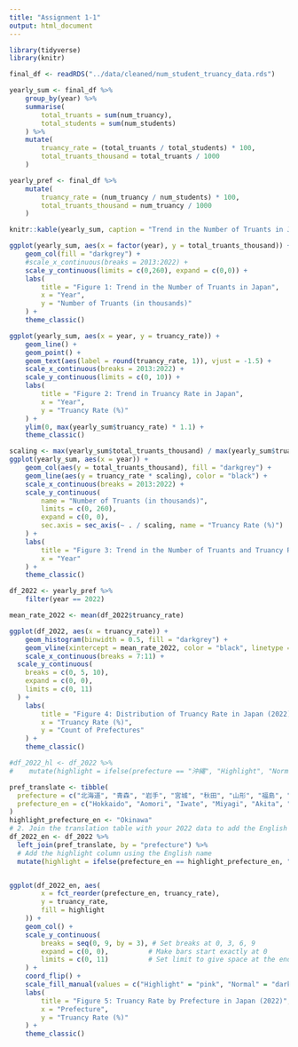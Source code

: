```yaml
---
title: "Assignment 1-1"
output: html_document
---
```


```r
library(tidyverse)
library(knitr)

final_df <- readRDS("../data/cleaned/num_student_truancy_data.rds")
```

```r
yearly_sum <- final_df %>%
    group_by(year) %>%
    summarise(
        total_truants = sum(num_truancy),
        total_students = sum(num_students)
    ) %>%
    mutate(
        truancy_rate = (total_truants / total_students) * 100,
        total_truants_thousand = total_truants / 1000
    )

yearly_pref <- final_df %>%
    mutate(
        truancy_rate = (num_truancy / num_students) * 100,
        total_truants_thousand = num_truancy / 1000
    )
```

```r
knitr::kable(yearly_sum, caption = "Trend in the Number of Truants in Japan")

ggplot(yearly_sum, aes(x = factor(year), y = total_truants_thousand)) +
    geom_col(fill = "darkgrey") + 
    #scale_x_continuous(breaks = 2013:2022) +
    scale_y_continuous(limits = c(0,260), expand = c(0,0)) +
    labs(
        title = "Figure 1: Trend in the Number of Truants in Japan",
        x = "Year",
        y = "Number of Truants (in thousands)"
    ) +
    theme_classic()
```

```r
ggplot(yearly_sum, aes(x = year, y = truancy_rate)) +
    geom_line() + 
    geom_point() +
    geom_text(aes(label = round(truancy_rate, 1)), vjust = -1.5) +
    scale_x_continuous(breaks = 2013:2022) +
    scale_y_continuous(limits = c(0, 10)) +
    labs(
        title = "Figure 2: Trend in Truancy Rate in Japan",
        x = "Year",
        y = "Truancy Rate (%)"
    ) +
    ylim(0, max(yearly_sum$truancy_rate) * 1.1) +
    theme_classic()
```

```r
scaling <- max(yearly_sum$total_truants_thousand) / max(yearly_sum$truancy_rate)
ggplot(yearly_sum, aes(x = year)) +
    geom_col(aes(y = total_truants_thousand), fill = "darkgrey") +
    geom_line(aes(y = truancy_rate * scaling), color = "black") +
    scale_x_continuous(breaks = 2013:2022) +
    scale_y_continuous(
        name = "Number of Truants (in thousands)",
        limits = c(0, 260),
        expand = c(0, 0),
        sec.axis = sec_axis(~ . / scaling, name = "Truancy Rate (%)")
    ) + 
    labs(
        title = "Figure 3: Trend in the Number of Truants and Truancy Rate in Japan",
        x = "Year"
    ) +
    theme_classic()
```

```r
df_2022 <- yearly_pref %>%
    filter(year == 2022)

mean_rate_2022 <- mean(df_2022$truancy_rate)

ggplot(df_2022, aes(x = truancy_rate)) + 
    geom_histogram(binwidth = 0.5, fill = "darkgrey") +
    geom_vline(xintercept = mean_rate_2022, color = "black", linetype = "dashed") +
    scale_x_continuous(breaks = 7:11) +
  scale_y_continuous(
    breaks = c(0, 5, 10),
    expand = c(0, 0),
    limits = c(0, 11)
  ) +
    labs(
        title = "Figure 4: Distribution of Truancy Rate in Japan (2022)",
        x = "Truancy Rate (%)",
        y = "Count of Prefectures"
    ) +
    theme_classic()
```

```r
#df_2022_hl <- df_2022 %>%
#    mutate(highlight = ifelse(prefecture == "沖縄", "Highlight", "Normal"))

pref_translate <- tibble(
  prefecture = c("北海道", "青森", "岩手", "宮城", "秋田", "山形", "福島", "茨城", "栃木", "群馬", "埼玉", "千葉", "東京", "神奈川", "新潟", "富山", "石川", "福井", "山梨", "長野", "岐阜", "静岡", "愛知", "三重", "滋賀", "京都", "大阪", "兵庫", "奈良", "和歌山", "鳥取", "島根", "岡山", "広島", "山口", "徳島", "香川", "愛媛", "高知", "福岡", "佐賀", "長崎", "熊本", "大分", "宮崎", "鹿児島", "沖縄"),
  prefecture_en = c("Hokkaido", "Aomori", "Iwate", "Miyagi", "Akita", "Yamagata", "Fukushima", "Ibaraki", "Tochigi", "Gumma", "Saitama", "Chiba", "Tokyo", "Kanagawa", "Niigata", "Toyama", "Ishikawa", "Fukui", "Yamanashi", "Nagano", "Gifu", "Shizuoka", "Aichi", "Mie", "Shiga", "Kyoto", "Osaka", "Hyogo", "Nara", "Wakayama", "Tottori", "Shimane", "Okayama", "Hiroshima", "Yamaguchi", "Tokushima", "Kagawa", "Ehime", "Kochi", "Fukuoka", "Saga", "Nagasaki", "Kumamoto", "Oita", "Miyazaki", "Kagoshima", "Okinawa")
)
highlight_prefecture_en <- "Okinawa"
# 2. Join the translation table with your 2022 data to add the English names
df_2022_en <- df_2022 %>%
  left_join(pref_translate, by = "prefecture") %>%
  # Add the highlight column using the English name
  mutate(highlight = ifelse(prefecture_en == highlight_prefecture_en, "Highlight", "Normal"))


ggplot(df_2022_en, aes(
        x = fct_reorder(prefecture_en, truancy_rate),
        y = truancy_rate,
        fill = highlight
    )) +
    geom_col() +
    scale_y_continuous(
        breaks = seq(0, 9, by = 3), # Set breaks at 0, 3, 6, 9
        expand = c(0, 0),          # Make bars start exactly at 0
        limits = c(0, 11)          # Set limit to give space at the end
    ) +
    coord_flip() +
    scale_fill_manual(values = c("Highlight" = "pink", "Normal" = "darkgrey"), guide = "none") +
    labs(
        title = "Figure 5: Truancy Rate by Prefecture in Japan (2022)",
        x = "Prefecture",
        y = "Truancy Rate (%)"
    ) +
    theme_classic()
```

